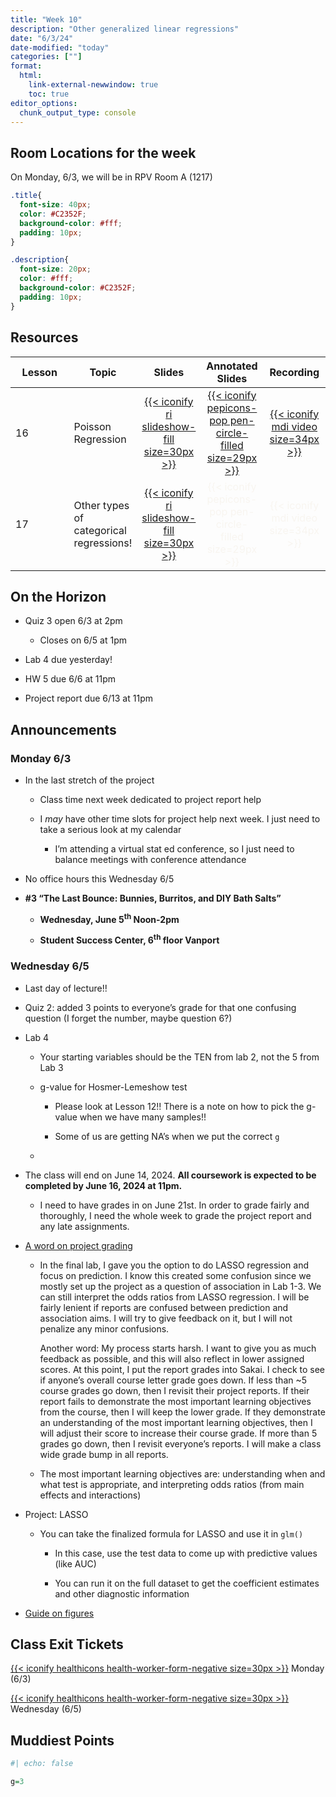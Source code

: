 ```yaml
---
title: "Week 10"
description: "Other generalized linear regressions"
date: "6/3/24"
date-modified: "today"
categories: [""]
format: 
  html:
    link-external-newwindow: true
    toc: true
editor_options: 
  chunk_output_type: console
---
```


::: callout-important
## Room Locations for the week

On Monday, 6/3, we will be in RPV Room A (1217)
:::

```css
.title{
  font-size: 40px;
  color: #C2352F;
  background-color: #fff;
  padding: 10px;
}

.description{
  font-size: 20px;
  color: #fff;
  background-color: #C2352F;
  padding: 10px;
}
```

## Resources

| Lesson | Topic                                   |                                                               Slides                                                               |                                                                   Annotated Slides                                                                    |                                                               Recording                                                                |
|---------------|---------------|:-------------:|:-------------:|:-------------:|
| 16     | Poisson Regression                      | [[{{< iconify ri slideshow-fill size=30px >}}](/lectures/16_Poisson_regression/16_Poisson_regression.qmd)]{style="color:#f8f5f0;"} | [[{{< iconify pepicons-pop pen-circle-filled size=29px >}}](/lectures/16_Poisson_regression/16_Poisson_regression_notes.pdf)]{style="color:#f8f5f0;"} | [[{{< iconify mdi video size=34px >}}](https://echo360.org/media/90d582c9-8cfe-42f8-a2ee-2fe4317323b1/public)]{style="color:#f8f5f0;"} |
| 17     | Other types of categorical regressions! |            [[{{< iconify ri slideshow-fill size=30px >}}](/lectures/17_Wrap_up/17_Wrap_up.qmd)]{style="color:#f8f5f0;"}            |                                  [{{< iconify pepicons-pop pen-circle-filled size=29px >}}]{style="color:#f8f5f0;"}                                   |                                     [{{< iconify mdi video size=34px >}}]{style="color:#f8f5f0;"}                                      |

## On the Horizon

-   Quiz 3 open 6/3 at 2pm

    -   Closes on 6/5 at 1pm

-   Lab 4 due yesterday!

-   HW 5 due 6/6 at 11pm

-   Project report due 6/13 at 11pm

## Announcements

### Monday 6/3

-   In the last stretch of the project

    -   Class time next week dedicated to project report help

    -   I *may* have other time slots for project help next week. I just need to take a serious look at my calendar

        -   I'm attending a virtual stat ed conference, so I just need to balance meetings with conference attendance

-   No office hours this Wednesday 6/5

-   **#3 “The Last Bounce: Bunnies, Burritos, and DIY Bath Salts”**

    -   **Wednesday, June 5^th^ Noon-2pm**

    -   **Student Success Center, 6^th^ floor Vanport**

### Wednesday 6/5

-   Last day of lecture!!

-   Quiz 2: added 3 points to everyone's grade for that one confusing question (I forget the number, maybe question 6?)

-   Lab 4

    -   Your starting variables should be the TEN from lab 2, not the 5 from Lab 3

    -   g-value for Hosmer-Lemeshow test

        -   Please look at Lesson 12!! There is a note on how to pick the g-value when we have many samples!!

        -   Some of us are getting NA's when we put the correct `g`

    -   

-   The class will end on June 14, 2024. **All coursework is expected to be completed by June 16, 2024 at 11pm.**

    -   I need to have grades in on June 21st. In order to grade fairly and thoroughly, I need the whole week to grade the project report and any late assignments.

-   [A word on project grading](https://nwakim.github.io/S2024_BSTA_513/project/Project_report_instructions.html#grading)

    -   In the final lab, I gave you the option to do LASSO regression and focus on prediction. I know this created some confusion since we mostly set up the project as a question of association in Lab 1-3. We can still interpret the odds ratios from LASSO regression. I will be fairly lenient if reports are confused between prediction and association aims. I will try to give feedback on it, but I will not penalize any minor confusions.

        Another word: My process starts harsh. I want to give you as much feedback as possible, and this will also reflect in lower assigned scores. At this point, I put the report grades into Sakai. I check to see if anyone's overall course letter grade goes down. If less than \~5 course grades go down, then I revisit their project reports. If their report fails to demonstrate the most important learning objectives from the course, then I will keep the lower grade. If they demonstrate an understanding of the most important learning objectives, then I will adjust their score to increase their course grade. If more than 5 grades go down, then I revisit everyone's reports. I will make a class wide grade bump in all reports.

    -   The most important learning objectives are: understanding when and what test is appropriate, and interpreting odds ratios (from main effects and interactions)

-   Project: LASSO

    -   You can take the finalized formula for LASSO and use it in `glm()`

        -   In this case, use the test data to come up with predictive values (like AUC)

        -   You can run it on the full dataset to get the coefficient estimates and other diagnostic information

-   [Guide on figures](https://nwakim.github.io/S2024_BSTA_513/project/Project_report_instructions.html#guide-on-figures)

## Class Exit Tickets

[[{{< iconify healthicons health-worker-form-negative size=30px >}}](https://forms.office.com/Pages/ResponsePage.aspx?id=V3lz4rj6fk2U9pvWr59xWFMopmPUjRtDiHLswhgacNhUMkFER0lXTDdTUzIxN1A1QkJWUUVDNkRNRC4u)]{style="color:#f8f5f0;"} Monday (6/3)

[[{{< iconify healthicons health-worker-form-negative size=30px >}}](https://forms.office.com/Pages/ResponsePage.aspx?id=V3lz4rj6fk2U9pvWr59xWFMopmPUjRtDiHLswhgacNhURFlUQUhaRURCTEJVVlBKUEc5RDhCN04zQS4u)]{style="color:#f8f5f0;"} Wednesday (6/5)

## Muddiest Points

```r
#| echo: false

g=3
```
